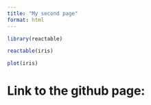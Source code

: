 ```yaml
---
title: "My second page"
format: html
---
```


```r
library(reactable)
```

```r
reactable(iris)
```

```r
plot(iris)
```

# Link to the github page: 